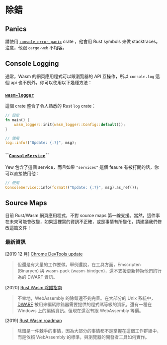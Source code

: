 # 除錯

## Panics

請使用 [`console_error_panic`](https://github.com/rustwasm/console_error_panic_hook) crate ，他會用 Rust symbols 來做 stacktraces。注意，他跟 `cargo-web` 不相容。

## Console Logging

通常，Wasm 的網頁應用程式可以跟瀏覽器的 API 互操作，所以 `console.log` 這個 api 也不例外，你可以使用以下幾種方法：

### [`wasm-logger`](https://crates.io/crates/wasm-logger)

這個 crate 整合了令人熟悉的 Rust `log` crate：

```rust
// 設定
fn main() {
    wasm_logger::init(wasm_logger::Config::default());
}

// 使用
log::info!("Update: {:?}", msg);
```

### **\`\`**[**`ConsoleService`**](https://docs.rs/yew/0.13.2/yew/services/console/struct.ConsoleService.html)**\`\`**

Yew 包含了這個 service，而且如果 `"services"` 這個 feaure 有被打開的話，你可以直接使用他：

```rust
// 使用
ConsoleService::info(format!("Update: {:?}", msg).as_ref());
```

## Source Maps

目前 Rust/Wasm 網頁應用程式，不對 source maps 第一線支援。當然，這件事在未來可能會改變，如果這裡寫的資訊不正確，或是事情有所變化，請建議我們修改這篇文件！

### 最新資訊

\[2019 12 月\] [Chrome DevTools update](https://developers.google.com/web/updates/2019/12/webassembly#the_future)

> 但還是有大量的工作要做。舉例還說，在工具方面，Emscripten \(Binaryen\) 與 wasm-pack \(wasm-bindgen\)，還不支援更新轉換他們的行為的 DWARF 資訊。

\[2020\] [Rust Wasm 除錯指南](https://rustwasm.github.io/book/reference/debugging.html#using-a-debugger)

> 不幸地，WebAssembly 的除錯還不夠完善。在大部分的 Unix 系統中，[DWARF](http://dwarfstd.org/) 被用來編碼除錯器需要提供的程式碼等級的資訊。還有一種在 Windows 上的編碼資訊。但現在還沒有跟 WebAssembly 等價。

\[2019\] [Rust Wasm roadmap](https://rustwasm.github.io/rfcs/007-2019-roadmap.html#debugging)

> 除錯是一件棘手的事情，因為大部分的事情都不是掌握在這個工作群組中，而是依賴 WebAssembly 的標準，與瀏覽器的開發者工具如何實作。
